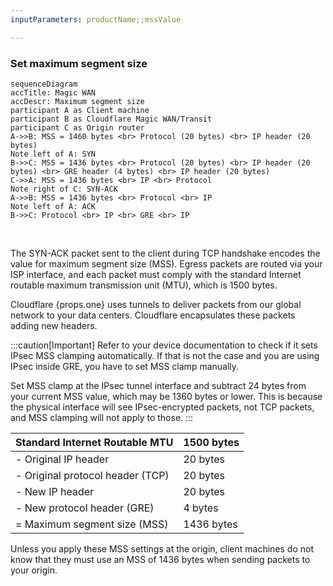 ```yaml
---
inputParameters: productName;;mssValue

---
```



### Set maximum segment size

```mermaid
sequenceDiagram
accTitle: Magic WAN
accDescr: Maximum segment size
participant A as Client machine
participant B as Cloudflare Magic WAN/Transit
participant C as Origin router
A->>B: MSS = 1460 bytes <br> Protocol (20 bytes) <br> IP header (20 bytes)
Note left of A: SYN
B->>C: MSS = 1436 bytes <br> Protocol (20 bytes) <br> IP header (20 bytes) <br> GRE header (4 bytes) <br> IP header (20 bytes)
C->>A: MSS = 1436 bytes <br> IP <br> Protocol
Note right of C: SYN-ACK
A->>B: MSS = 1436 bytes <br> Protocol <br> IP
Note left of A: ACK
B->>C: Protocol <br> IP <br> GRE <br> IP
```

<br />

The SYN-ACK packet sent to the client during TCP handshake encodes the value for maximum segment size (MSS). Egress packets are routed via your ISP interface, and each packet must comply with the standard Internet routable maximum transmission unit (MTU), which is 1500 bytes.

Cloudflare {props.one} uses tunnels to deliver packets from our global network to your data centers. Cloudflare encapsulates these packets adding new headers.

<Markdown text={props.two} />

:::caution[Important]
Refer to your device documentation to check if it sets IPsec MSS clamping automatically. If that is not the case and you are using IPsec inside GRE, you have to set MSS clamp manually.

Set MSS clamp at the IPsec tunnel interface and subtract 24 bytes from your current MSS value, which may be 1360 bytes or lower. This is because the physical interface will see IPsec-encrypted packets, not TCP packets, and MSS clamping will not apply to those.
:::

| Standard Internet Routable MTU   | 1500 bytes |
| -------------------------------- | ---------- |
| - Original IP header             | 20 bytes   |
| - Original protocol header (TCP) | 20 bytes   |
| -	New IP header                  | 20 bytes   |
| -	New protocol header (GRE)      | 4 bytes    |
| =	Maximum segment size (MSS)     | 1436 bytes |

Unless you apply these MSS settings at the origin, client machines do not know that they must use an MSS of 1436 bytes when sending packets to your origin.
